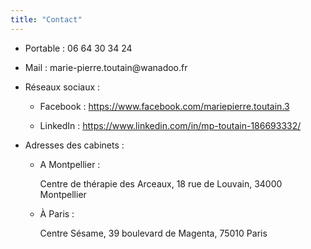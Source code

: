 ```yaml
---
title: "Contact"
---
```


* Portable : 	06 64 30 34 24

* Mail : marie-pierre.toutain@wanadoo.fr

* Réseaux sociaux :

  - Facebook : [https://www.facebook.com/mariepierre.toutain.3](https://www.facebook.com/mariepierre.toutain.3){target="_blank"}

  - LinkedIn : [https://www.linkedin.com/in/mp-toutain-186693332/](https://www.linkedin.com/in/mp-toutain-186693332/){target="_blank"}

* Adresses des cabinets : 

  - A Montpellier :

      Centre de thérapie des Arceaux, 18 rue de Louvain, 34000 Montpellier 

  - À Paris : 

    Centre Sésame, 39 boulevard de Magenta, 75010 Paris

